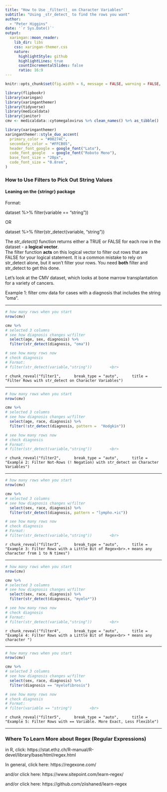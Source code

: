 ```yaml
---
title: "How to Use _filter()_ on Character Variables"
subtitle: "Using _str_detect_ to find the rows you want"  
author: 
  - "Peter Higgins"
date: '`r Sys.Date()`'
output:
  xaringan::moon_reader:
    lib_dir: libs
    css: xaringan-themer.css
    nature:
      highlightStyle: github
      highlightLines: true
      countIncrementalSlides: false
      ratio: 16:9
---
```


```r
knitr::opts_chunk$set(fig.width = 6, message = FALSE, warning = FALSE, comment = "", cache = FALSE, fig.retina = 3)

library(flipbookr)
library(xaringan)
library(xaringanthemer)
library(tidyverse)
library(medicaldata)
library(janitor)
cmv <- medicaldata::cytomegalovirus %>% clean_names() %>% as_tibble()
```

```r
library(xaringanthemer)
xaringanthemer::style_duo_accent(
  primary_color = "#00274C",
  secondary_color = "#FFCB05",
  header_font_google = google_font("Lato"),
  code_font_google   = google_font("Roboto Mono"),
  base_font_size = "20px",
  code_font_size = "0.8rem",
)
```

### How to Use Filters to Pick Out String Values

#### Leaning on the {stringr} package

Format: <br>

dataset %>% 
  filter(variable == "string"))
  
OR

dataset %>% 
  filter(str_detect(variable, "string"))
  
The _str_detect()_ function returns either a TRUE or FALSE for each row in the dataset - a **logical vector**. <br>
The filter function **acts** on this logical vector to filter out rows that are FALSE for your logical statement.
It is a common mistake to rely on str_detect alone, but it won't filter your rows. You need **both** filter and str_detect to get this done.

Let's look at the CMV dataset, which looks at bone marrow transplantation for a variety of cancers. 

Example 1: filter cmv data for cases with a diagnosis that includes the string "oma".

---

```r
# how many rows when you start
nrow(cmv) 

cmv %>% 
# selected 3 columns
# see how diagnosis changes w/filter
  select(age, sex, diagnosis) %>% 
  filter(str_detect(diagnosis, "oma"))

# see how many rows now
# check diagnosis
# Format:
# filter(str_detect(variable,"string"))        <br>  


```

`r chunk_reveal("filter1", 
    break_type = "auto", 
    title = "Filter Rows with str_detect on Character Variables")`

---

```r
# how many rows when you start
nrow(cmv) 

cmv %>% 
# selected 3 columns
# see how diagnosis changes w/filter
  select(age, race, diagnosis) %>% 
  filter(!str_detect(diagnosis, pattern =  "Hodgkin"))

# see how many rows now
# check diagnosis
# Format:
# filter(str_detect(variable,"string"))        <br>  


```

`r chunk_reveal("filter2", 
    break_type = "auto", 
    title = "Example 2: Filter Not-Rows (! Negation) with str_detect on Character Variables")`

---

```r
# how many rows when you start
nrow(cmv) 

cmv %>% 
# selected 3 columns
# see how diagnosis changes w/filter
  select(sex, race, diagnosis) %>% 
  filter(str_detect(diagnosis, pattern = "lympho.+ic"))

# see how many rows now
# check diagnosis
# Format:
# filter(str_detect(variable,"string"))        <br>  


```

`r chunk_reveal("filter3", 
    break_type = "auto", 
    title = "Example 3: Filter Rows with a Little Bit of Regex<br>.+ means any character from 1 to N times")`

---

```r
# how many rows when you start
nrow(cmv) 

cmv %>% 
# selected 3 columns
# see how diagnosis changes w/filter
  select(sex, race, diagnosis) %>% 
  filter(str_detect(diagnosis, "myelo*"))

# see how many rows now
# check diagnosis
# Format:
# filter(str_detect(variable,"string"))        <br>  


```

`r chunk_reveal("filter4", 
    break_type = "auto", 
    title = "Example 4: Filter Rows with a Little Bit of Regex<br> * means any character ")`

---

```r
# how many rows when you start
nrow(cmv) 

cmv %>% 
# selected 3 columns
# see how diagnosis changes w/filter
  select(sex, race, diagnosis) %>% 
  filter(diagnosis == "myelofibrosis")

# see how many rows now
# check diagnosis
# Format:
# filter(variable == "string")        <br>  


```

`r chunk_reveal("filter5", 
    break_type = "auto", 
    title = "Example 5: Filter Rows with == Variable. More Exact, Less Flexible")`
    
---

### Where To Learn More about Regex (Regular Expressions)

in R, click: https://stat.ethz.ch/R-manual/R-devel/library/base/html/regex.html 

In general, click here: https://regexone.com/

and/or click here: https://www.sitepoint.com/learn-regex/

and/or click here: https://github.com/ziishaned/learn-regex
